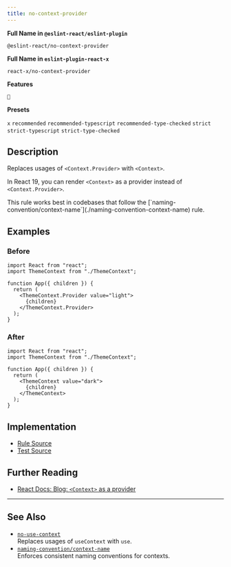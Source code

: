 ```yaml
---
title: no-context-provider
---
```


**Full Name in `@eslint-react/eslint-plugin`**

```plain copy
@eslint-react/no-context-provider
```

**Full Name in `eslint-plugin-react-x`**

```plain copy
react-x/no-context-provider
```

**Features**

`🔄`

**Presets**

`x`
`recommended`
`recommended-typescript`
`recommended-type-checked`
`strict`
`strict-typescript`
`strict-type-checked`

## Description

Replaces usages of `<Context.Provider>` with `<Context>`.

In React 19, you can render `<Context>` as a provider instead of `<Context.Provider>`.

<Callout title="TIP">
  This rule works best in codebases that follow the [`naming-convention/context-name`](./naming-convention-context-name) rule.
</Callout>

## Examples

### Before

```tsx
import React from "react";
import ThemeContext from "./ThemeContext";

function App({ children }) {
  return (
    <ThemeContext.Provider value="light">
      {children}
    </ThemeContext.Provider>
  );
}
```

### After

```tsx
import React from "react";
import ThemeContext from "./ThemeContext";

function App({ children }) {
  return (
    <ThemeContext value="dark">
      {children}
    </ThemeContext>
  );
}
```

## Implementation

- [Rule Source](https://github.com/Rel1cx/eslint-react/tree/main/packages/plugins/eslint-plugin-react-x/src/rules/no-context-provider.ts)
- [Test Source](https://github.com/Rel1cx/eslint-react/tree/main/packages/plugins/eslint-plugin-react-x/src/rules/no-context-provider.spec.ts)

## Further Reading

- [React Docs: Blog: `<Context>` as a provider](https://react.dev/blog/2024/12/05/react-19#context-as-a-provider)

---

## See Also

- [`no-use-context`](./no-use-context)\
  Replaces usages of `useContext` with `use`.
- [`naming-convention/context-name`](./naming-convention-context-name)\
  Enforces consistent naming conventions for contexts.
